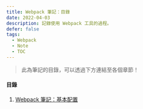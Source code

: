 ```yaml
---
title: Webpack 筆記：目錄
date: 2022-04-03
description: 記錄使用 Webpack 工具的過程。
defer: false
tags:
  - Webpack
  - Note
  - TOC
---
```


> 此為筆記的目錄，可以透過下方連結至各個章節！

#### 目錄

1. [Webpack 筆記：基本配置](https://willy14620.github.io/webpack-%E7%AD%86%E8%A8%98%EF%BC%9A%E5%9F%BA%E6%9C%AC%E9%85%8D%E7%BD%AE)
